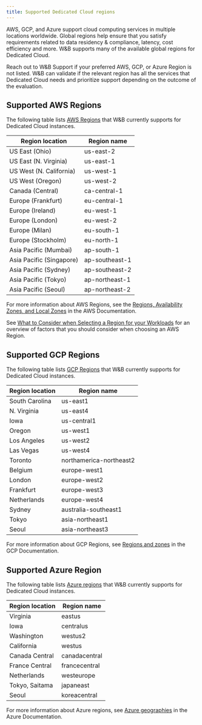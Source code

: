 ```yaml
---
title: Supported Dedicated Cloud regions
---
```


AWS, GCP, and Azure support cloud computing services in multiple locations worldwide. Global regions help ensure that you satisfy requirements related to data residency & compliance, latency, cost efficiency and more. W&B supports many of the available global regions for Dedicated Cloud.

<Note>
Reach out to W&B Support if your preferred AWS, GCP, or Azure Region is not listed. W&B can validate if the relevant region has all the services that Dedicated Cloud needs and prioritize support depending on the outcome of the evaluation.
</Note>

## Supported AWS Regions

The following table lists [AWS Regions](https://docs.aws.amazon.com/AmazonRDS/latest/UserGuide/Concepts.RegionsAndAvailabilityZones.html) that W&B currently supports for Dedicated Cloud instances.

| Region location | Region name |
|-------------|--------|
|US East (Ohio)| us-east-2|
|US East (N. Virginia)|us-east-1|
|US West (N. California)|us-west-1|
|US West (Oregon)|us-west-2|
|Canada (Central)|ca-central-1|
|Europe (Frankfurt)|eu-central-1|
|Europe (Ireland)|eu-west-1|
|Europe (London)|eu-west-2|
|Europe (Milan)|eu-south-1|
|Europe (Stockholm)|eu-north-1|
|Asia Pacific (Mumbai)|ap-south-1|
|Asia Pacific (Singapore)| ap-southeast-1|
|Asia Pacific (Sydney)|ap-southeast-2|
|Asia Pacific (Tokyo)|ap-northeast-1|
|Asia Pacific (Seoul)|ap-northeast-2|

For more information about AWS Regions, see the [Regions, Availability Zones, and Local Zones](https://docs.aws.amazon.com/AmazonRDS/latest/UserGuide/Concepts.RegionsAndAvailabilityZones.html) in the AWS Documentation.

See [What to Consider when Selecting a Region for your Workloads](https://aws.amazon.com/blogs/architecture/what-to-consider-when-selecting-a-region-for-your-workloads/) for an overview of factors that you should consider when choosing an AWS Region. 

## Supported GCP Regions
The following table lists [GCP Regions](https://cloud.google.com/compute/docs/regions-zones) that W&B currently supports for Dedicated Cloud instances.

| Region location | Region name |
|-------------|--------|
|South Carolina|us-east1|
|N. Virginia|us-east4|
|Iowa|us-central1|
|Oregon|us-west1|
|Los Angeles|us-west2|
|Las Vegas|us-west4|
|Toronto|northamerica-northeast2|
|Belgium|europe-west1|
|London|europe-west2|
|Frankfurt|europe-west3|
|Netherlands|europe-west4|
|Sydney|australia-southeast1|
|Tokyo|asia-northeast1|
|Seoul|asia-northeast3|

For more information about GCP Regions, see [Regions and zones](https://cloud.google.com/compute/docs/regions-zones) in the GCP Documentation.

## Supported Azure Region
The following table lists [Azure regions](https://azure.microsoft.com/explore/global-infrastructure/geographies/#geographies) that W&B currently supports for Dedicated Cloud instances.

| Region location | Region name |
|-------------|--------|
|Virginia|eastus|
|Iowa|centralus|
|Washington|westus2|
|California|westus|
|Canada Central|canadacentral|
|France Central|francecentral|
|Netherlands|westeurope|
|Tokyo, Saitama|japaneast|
|Seoul|koreacentral|

For more information about Azure regions, see [Azure geographies](https://azure.microsoft.com/explore/global-infrastructure/geographies/#overview) in the Azure Documentation.